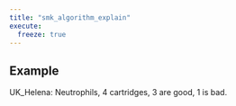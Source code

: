 ```yaml
---
title: "smk_algorithm_explain"
execute: 
  freeze: true
---
```


## Example

UK_Helena: Neutrophils, 4 cartridges, 3 are good, 1 is bad.

## 
